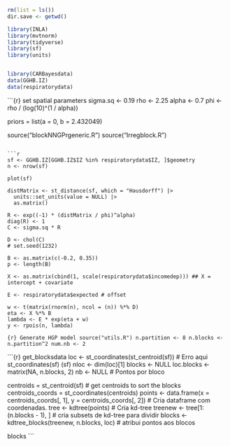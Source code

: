 ```{r}
rm(list = ls())
dir.save <- getwd()

library(INLA)
library(mvtnorm)
library(tidyverse)
library(sf)
library(units)


library(CARBayesdata)
data(GGHB.IZ)
data(respiratorydata)
```

```{r} set spatial parameters
sigma.sq <- 0.19
rho <- 2.25
alpha <- 0.7
phi <- rho / (log(10)^(1 / alpha))

priors = list(a = 0, b = 2.432049)

source("blockNNGPrgeneric.R")
source("Irregblock.R")
```

```{r}
sf <- GGHB.IZ[GGHB.IZ$IZ %in% respiratorydata$IZ, ]$geometry
n <- nrow(sf)

plot(sf)

distMatrix <- st_distance(sf, which = "Hausdorff") |>
  units::set_units(value = NULL) |>
  as.matrix()

R <- exp((-1) * (distMatrix / phi)^alpha)
diag(R) <- 1
C <- sigma.sq * R

D <- chol(C)
# set.seed(1232)

B <- as.matrix(c(-0.2, 0.35))
p <- length(B)

X <- as.matrix(cbind(1, scale(respiratorydata$incomedep))) ## X = intercept + covariate

E <- respiratorydata$expected # offset

w <- t(matrix(rnorm(n), ncol = (n)) %*% D)
eta <- X %*% B
lambda <- E * exp(eta + w)
y <- rpois(n, lambda)
```


```{r} Generate HGP model
source("utils.R")
n.partition <- 8
n.blocks <- n.partition^2
num.nb <- 2
```



```{r} get_blocksdata
loc <- st_coordinates(st_centroid(sf)) # Erro aqui
st_coordinates(sf)
(sf)
nloc <- dim(loc)[1]
blocks <- NULL
loc.blocks <- matrix(NA, n.blocks, 2)
nb <- NULL # Pontos por bloco

centroids = st_centroid(sf) # get centroids to sort the blocks
centroids_coords = st_coordinates(centroids)
points <- data.frame(x = centroids_coords[, 1], y = centroids_coords[, 2]) # Cria dataframe com coordenadas.
tree <- kdtree(points) # Cria kd-tree
treenew <- tree[1:(n.blocks - 1), ] # cria subsets de kd-tree para dividir
blocks <- kdtree_blocks(treenew, n.blocks, loc) # atribui pontos aos blocos

blocks
```